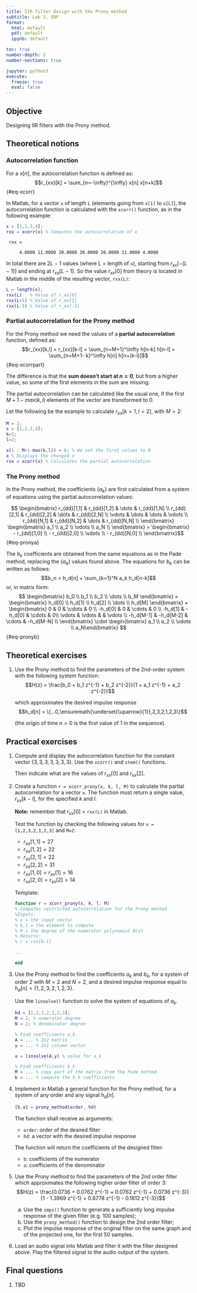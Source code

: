 ```yaml
---
title: IIR filter design with the Prony method
subtitle: Lab 3, SDP
format: 
  html: default
  pdf: default
  ipynb: default

toc: true
number-depth: 2
number-sections: true

jupyter: python3
execute:
  freeze: true
  eval: false
---
```


\newcommand*{\underuparrow}[1]{\ensuremath{\underset{\uparrow}{#1}}} 

## Objective

Designing IIR filters with the Prony method.

## Theoretical notions

### Autocorrelation function

For a $x[n]$, the autocorrelation function is defined as:
$$r_{xx}[k] = \sum_{n=-\infty}^{\infty} x[n] x[n+k]$${#eq-xcorr}

In Matlab, for a vector `x` of length `L` (elements going from `x[1]` to `x[L]`),
the autocorrelation function is calculated with the `xcorr()` function, as in the following example:

```matlab
x = [1,2,3,4];
rxx = xcorr(x) % Computes the autocorrelation of x
```

     rxx =
    
         4.0000 11.0000 20.0000 30.0000 20.0000 11.0000 4.0000
    

In total there are $2L-1$ values (where L = length of `x`), starting from $r_{xx}[-(L-1)]$ and ending at $r_{xx}[L-1]$.
So the value $r_{xx}[0]$ from theory is located in Matlab in the middle of the resulting vector, `rxx(L)`:

```matlab
L = length(x);
rxx(L)   % Value of r_xx[0]
rxx(L+1) % Value of r_xx[1]
rxx(L-3) % Value of r_xx[-3]
```

### Partial autocorrelation for the Prony method

For the Prony method we need the values of a **partial autocorrelation** function, defined as:
$$r_{xx}[k,l] = r_{xx}[k-l] = \sum_{n=M+1}^\infty h[n-k] h[n-l] = \sum_{n=M+1- k}^\infty h[n] h[n+(k-l)]$${#eq-xcorrpart}

The difference is that the **sum doesn't start at $n=0$**, but from a higher value, so some of the first elements in the sum are missing.

The partial autocorrelation can be calculated like the usual one, if the first $M + 1 - max(k,l)$ elements of the vector are transformed to 0.

Let the following be the example to calculate $r_{xx}[k=1, l=2]$, with $M=2$:


```matlab
M = 2;
x = [1,2,3,4];
k=1;
l=2;

x(1 : M+1-max(k,l)) = 0; % We set the first values to 0
x % Displays the changed x
rxx = xcorr(x) % Calculates the partial autocorrelation
```

### The Prony method

In the Prony method, the coefficients $\{a_k\}$ are first calculated from a system of equations using the partial autocorrelation values:

$$
\begin{bmatrix}
r_{dd}[1,1] & r_{dd}[1,2] & \dots & r_{dd}[1,N] \\
r_{dd}[2,1] & r_{dd}[2,2] & \dots & r_{dd}[2,N] \\
\vdots & \dots & \dots & \vdots \\
r_{dd}[N,1] & r_{dd}[N,2] & \dots & r_{dd}[N,N] \\
\end{bmatrix}
\begin{bmatrix}
a_1 \\
a_2 \\
\vdots \\
a_N \\
\end{bmatrix}
=
\begin{bmatrix}
- r_{dd}[1,0] \\
- r_{dd}[2,0] \\
\vdots \\
- r_{dd}[N,0] \\
\end{bmatrix}$${#eq-pronya}


The $b_k$ coefficients are obtained from the same equations as in the Pade method, replacing the $\{a_k\}$ values found above.
The equations for $b_k$ can be written as follows:
$$b_n = h_d[n] + \sum_{k=1}^N a_k h_d[n-k]$$
or, in matrix form:
$$
\begin{bmatrix} b_0 \\ b_1 \\ b_2 \\ \dots \\ b_M \end{bmatrix}
=
\begin{bmatrix} h_d[0] \\ h_d[1] \\ h_d[2] \\ \dots \\ h_d[M] \end{bmatrix}
+
\begin{bmatrix}
0 & 0 & \cdots & 0 \\
-h_d[0] & 0 & \cdots & 0 \\
-h_d[1] & -h_d[0] & \cdots & 0\\
\vdots & \vdots & & \vdots \\
-h_d[M-1] & -h_d[M-2] & \cdots & -h_d[M-N] \\
\end{bmatrix}
\cdot
\begin{bmatrix} a_1 \\ a_2 \\ \vdots \\ a_N\end{bmatrix}
$${#eq-pronyb}

## Theoretical exercises

1. Use the Prony method to find the parameters of the 2nd-order system with the following system function:
    $$H(z) = \frac{b_0 + b_1 z^{-1} + b_2 z^{-2}}{1 + a_1 z^{-1} + a_2 z^{-2}}$$

    which approximates the desired impulse response
    $$h_d[n] = \{...0,\underuparrow{1},2,3,2,1,2,3\}$$

    (the origin of time $n=0$ is the first value of 1 in the sequence).

## Practical exercises

1. Compute and display the autocorrelation function for the constant vector $\{3, 3, 3, 3, 3, 3, 3\}$.
   Use the `xcorr()` and `stem()` functions.

   Then indicate what are the values of $r_{xx}[0]$ and $r_{xx}[2]$.

2. Create a function `r = xcorr_prony(x, k, l, M)` to calculate the partial autocorrelation for a vector `x`.
   The function must return a single value, $r_{xx}[k-l]$, for the specified $k$ and $l$.

    **Note:** remember that $r_{xx}[0]$ = `rxx(L)` in Matlab.

     Test the function by checking the following values for `x = [1,2,3,2,1,2,3]` and `M=2`:
     - $r_{xx}[1,1] = 27$
     - $r_{xx}[1,2] = 22$
     - $r_{xx}[2,1] = 22$
     - $r_{xx}[2,2] = 31$
     - $r_{xx}[1,0] = r_{xx}[1] = 16$
     - $r_{xx}[2,0] = r_{xx}[2] = 14$

     Template:

     ```matlab
     function r = xcorr_prony(x, k, l, M)
     % Computes restricted autocorrelation for the Prony method
     %Inputs:
     % x = the input vector
     % k,l = the element to compute
     % M = the degree of the numerator polynomial B(z)
     % Returns:
     % r = rxx[k-l]

     ...

     end
     ```

3. Use the Prony method to find the coefficients $a_k$ and $b_k$,
   for a system of order 2 with $M=2$ and $N=2$,
   and a desired impulse response equal to $h_d[n] = \{1,2,3,2,1,2,3\}$.
   
   Use the `linsolve()` function to solve the system of equations of $a_k$.

     ```matlab
     hd = [1,2,3,2,1,2,3];
     M = 2; % numerator degree
     N = 2; % denominator degree

     % Find coefficients a_k
     A = ... % 2x2 matrix
     y = ... % 2x1 column vector

     a = linsolve(A,y) % solve for a_k

     % Find coefficients b_k
     M = ... % copy part of the matrix from the Pade method
     b = ... % compute the b_k coefficients
     ```

4. Implement in Matlab a general function for the Prony method,
   for a system of any order and any signal $h_d[n]$.

   ```matlab
   [b,a] = prony_method(order, hd)
   ```

   The function shall receive as arguments:

   - `order`: order of the desired filter
   - `hd`: a vector with the desired impulse response

   The function will return the coefficients of the designed filter:
   
   - `b`: coefficients of the numerator
   - `a`: coefficients of the denominator

5. Use the Prony method to find the parameters of the 2nd order filter
   which approximates the following higher order filter of order 3:
   $$H(z) = \frac{0.0736 + 0.0762 z^{-1} + 0.0762 z^{-1} + 0.0736 z^{-3}}
{1 - 1.3969 z^{-1} + 0.8778 z^{-1} - 0.1812 z^{-3}}$$

    a. Use the `impz()` function to generate a sufficiently long impulse response of the given filter (e.g. 100 samples);
    b. Use the `prony_method()` function to design the 2nd order filter;
    c. Plot the impulse response of the original filter on the same graph
       and of the projected one, for the first 50 samples.

6. Load an audio signal into Matlab and filter it with the filter designed above.
Play the filtered signal to the audio output of the system.

## Final questions

1. TBD